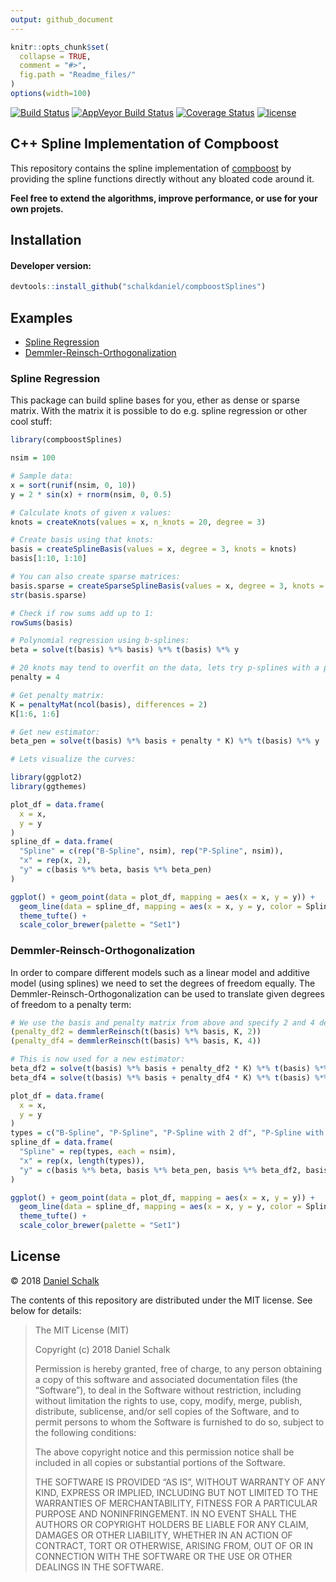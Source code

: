 ```yaml
---
output: github_document
---
```


<!-- README.md is generated from README.Rmd. Please edit that file -->

```r
knitr::opts_chunk$set(
  collapse = TRUE,
  comment = "#>",
  fig.path = "Readme_files/"
)
options(width=100)
```

[![Build Status](https://travis-ci.org/schalkdaniel/compboostSplines.svg?branch=master)](https://travis-ci.org/schalkdaniel/compboostSplines) [![AppVeyor Build Status](https://ci.appveyor.com/api/projects/status/github/schalkdaniel/compboostSplines?branch=master&svg=true)](https://ci.appveyor.com/project/schalkdaniel/compboostSplines) [![Coverage Status](https://coveralls.io/repos/github/schalkdaniel/compboostSplines/badge.svg)](https://coveralls.io/github/schalkdaniel/compboostSplines) [![license](https://img.shields.io/github/license/mashape/apistatus.svg?maxAge=2592000)](#license)


## C++ Spline Implementation of Compboost

This repository contains the spline implementation of [compboost](https://compboost.org) by providing the spline functions directly without any bloated code around it. 

**Feel free to extend the algorithms, improve performance, or use for your own projets.**

## Installation

#### Developer version:

```r
devtools::install_github("schalkdaniel/compboostSplines")
```

## Examples

- [Spline Regression](#spline-regression)
- [Demmler-Reinsch-Orthogonalization](#demmler-reinsch-orthogonalization)


### Spline Regression

This package can build spline bases for you, ether as dense or sparse matrix. With the matrix it is possible to do e.g. spline regression or other cool stuff:
```r
library(compboostSplines)

nsim = 100

# Sample data:
x = sort(runif(nsim, 0, 10))
y = 2 * sin(x) + rnorm(nsim, 0, 0.5)

# Calculate knots of given x values:
knots = createKnots(values = x, n_knots = 20, degree = 3)

# Create basis using that knots:
basis = createSplineBasis(values = x, degree = 3, knots = knots)
basis[1:10, 1:10]

# You can also create sparse matrices:
basis.sparse = createSparseSplineBasis(values = x, degree = 3, knots = knots)
str(basis.sparse)

# Check if row sums add up to 1:
rowSums(basis)

# Polynomial regression using b-splines:
beta = solve(t(basis) %*% basis) %*% t(basis) %*% y

# 20 knots may tend to overfit on the data, lets try p-splines with a penalty term of 4!
penalty = 4

# Get penalty matrix:
K = penaltyMat(ncol(basis), differences = 2)
K[1:6, 1:6]

# Get new estimator:
beta_pen = solve(t(basis) %*% basis + penalty * K) %*% t(basis) %*% y

# Lets visualize the curves:

library(ggplot2)
library(ggthemes)

plot_df = data.frame(
  x = x,
  y = y
)
spline_df = data.frame(
  "Spline" = c(rep("B-Spline", nsim), rep("P-Spline", nsim)),
  "x" = rep(x, 2),
  "y" = c(basis %*% beta, basis %*% beta_pen)
)

ggplot() + geom_point(data = plot_df, mapping = aes(x = x, y = y)) +
  geom_line(data = spline_df, mapping = aes(x = x, y = y, color = Spline)) +
  theme_tufte() + 
  scale_color_brewer(palette = "Set1")
```


### Demmler-Reinsch-Orthogonalization

In order to compare different models such as a linear model and additive model (using splines) we need to set the degrees of freedom equally. The Demmler-Reinsch-Orthogonalization can be used to translate given degrees of freedom to a penalty term:
```r
# We use the basis and penalty matrix from above and specify 2 and 4 degrees of freedom: 
(penalty_df2 = demmlerReinsch(t(basis) %*% basis, K, 2))
(penalty_df4 = demmlerReinsch(t(basis) %*% basis, K, 4))

# This is now used for a new estimator:
beta_df2 = solve(t(basis) %*% basis + penalty_df2 * K) %*% t(basis) %*% y
beta_df4 = solve(t(basis) %*% basis + penalty_df4 * K) %*% t(basis) %*% y

plot_df = data.frame(
  x = x,
  y = y
)
types = c("B-Spline", "P-Spline", "P-Spline with 2 df", "P-Spline with 4 df")
spline_df = data.frame(
  "Spline" = rep(types, each = nsim),
  "x" = rep(x, length(types)),
  "y" = c(basis %*% beta, basis %*% beta_pen, basis %*% beta_df2, basis %*% beta_df4)
)

ggplot() + geom_point(data = plot_df, mapping = aes(x = x, y = y)) +
  geom_line(data = spline_df, mapping = aes(x = x, y = y, color = Spline)) +
  theme_tufte() + 
  scale_color_brewer(palette = "Set1")
```

## License

© 2018 [Daniel Schalk](https://danielschalk.com)

The contents of this repository are distributed under the MIT license. See below for details:

> The MIT License (MIT)
> 
> Copyright (c) 2018 Daniel Schalk
> 
> Permission is hereby granted, free of charge, to any person obtaining a copy
> of this software and associated documentation files (the "Software"), to deal
> in the Software without restriction, including without limitation the rights
> to use, copy, modify, merge, publish, distribute, sublicense, and/or sell
> copies of the Software, and to permit persons to whom the Software is
> furnished to do so, subject to the following conditions:
> 
> The above copyright notice and this permission notice shall be included in all
> copies or substantial portions of the Software.
> 
> THE SOFTWARE IS PROVIDED "AS IS", WITHOUT WARRANTY OF ANY KIND, EXPRESS OR
> IMPLIED, INCLUDING BUT NOT LIMITED TO THE WARRANTIES OF MERCHANTABILITY,
> FITNESS FOR A PARTICULAR PURPOSE AND NONINFRINGEMENT. IN NO EVENT SHALL THE
> AUTHORS OR COPYRIGHT HOLDERS BE LIABLE FOR ANY CLAIM, DAMAGES OR OTHER
> LIABILITY, WHETHER IN AN ACTION OF CONTRACT, TORT OR OTHERWISE, ARISING FROM,
> OUT OF OR IN CONNECTION WITH THE SOFTWARE OR THE USE OR OTHER DEALINGS IN THE
> SOFTWARE.
